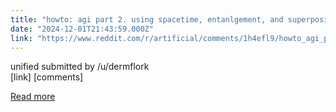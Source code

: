 ```yaml
---
title: "howto: agi part 2. using spacetime, entanlgement, and superposition for data storage 5kb js lossless compression geometric deep learning is the future"
date: "2024-12-01T21:43:59.000Z"
link: "https://www.reddit.com/r/artificial/comments/1h4efl9/howto_agi_part_2_using_spacetime_entanlgement_and/"
---
```


unified 
    submitted by    /u/dermflork  
 [link]   [comments]

[Read more](https://www.reddit.com/r/artificial/comments/1h4efl9/howto_agi_part_2_using_spacetime_entanlgement_and/)
